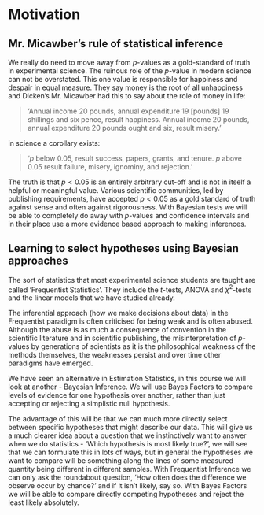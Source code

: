 # Motivation {.unnumbered}

## Mr. Micawber's rule of statistical inference

We really do need to move away from $p$-values as a gold-standard of truth in experimental science. The ruinous role of the $p$-value in modern science can not be overstated. This one value is responsible for happiness and despair in equal measure. They say money is the root of all unhappiness and Dicken's Mr. Micawber had this to say about the role of money in life:

>  'Annual income 20 pounds, annual expenditure 19 [pounds] 19 shillings and six pence, result happiness. Annual income 20 pounds, annual expenditure 20 pounds ought and six, result misery. '

in science a corollary exists: 

> '$p$ below 0.05, result success, papers, grants, and tenure. $p$ above 0.05 result failure, misery, ignominy, and rejection.'

The truth is that $p < 0.05$ is an entirely arbitrary cut-off and is not in itself a helpful or meaningful value. Various scientific communities, led by publishing requirements, have accepted $p < 0.05$ as a gold standard of truth against sense and often against rigorousness. With Bayesian tests we will be able to completely do away with $p$-values and confidence intervals and in their place use a more evidence based approach to making inferences. 

## Learning to select hypotheses using Bayesian approaches

The sort of statistics that most experimental science students are taught are called 'Frequentist Statistics'. They include the $t$-tests, ANOVA and $\chi^2$-tests and the linear models that we have studied already.

The inferential approach (how we make decisions about data) in the Frequentist paradigm is often criticised for being weak and is often abused. Although the abuse is as much a consequence of convention in the scientific literature and in scientific publishing, the misinterpretation of $p$-values by generations of scientists as it is the philosophical weakness of the methods themselves, the weaknesses persist and over time other paradigms have emerged.

We have seen an alternative in Estimation Statistics, in this course we will look at another - Bayesian Inference. We will use Bayes Factors to compare levels of evidence for one hypothesis over another, rather than just accepting or rejecting a simplistic null hypothesis. 

The advantage of this will be that we can much more directly select between specific hypotheses that might describe our data. This will give us a much clearer idea about a question that we instinctively want to answer when we do statistics - 'Which hypothesis is most likely true?', we will see that we can formulate this in lots of ways, but in general the hypotheses we want to compare will be something along the lines of some measured quantity being different in different samples.  With Frequentist Inference we can only ask the roundabout question, 'How often does the difference we observe occur by chance?' and if it isn't likely, say so. With Bayes Factors we will be able to compare directly competing hypotheses and reject the least likely absolutely. 


